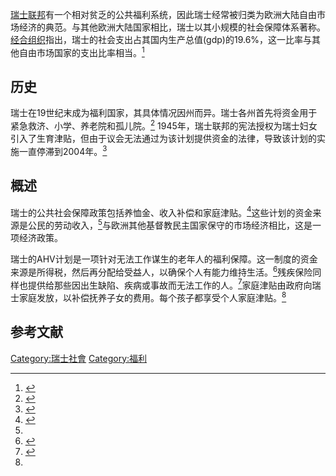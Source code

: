 [[瑞士联邦|瑞士联邦]]有一个相对贫乏的公共福利系统，因此瑞士经常被归类为欧洲大陆自由市场经济的典范。与其他欧洲大陆国家相比，瑞士以其小规模的社会保障体系著称。[[经合组织|经合组织]]指出，瑞士的社会支出占其国内生产总值(gdp)的19.6%，这一比率与其他自由市场国家的支出比率相当。<ref>{{Cite web|url=http://stats.oecd.org/Index.aspx?DataSetCode=SOCX_AGG#|title=Social Expenditure - Aggregated data|last=OECD|website=stats.oecd.org|access-date=2017-12-07|archive-date=2021-04-19|archive-url=https://web.archive.org/web/20210419221301/https://stats.oecd.org/Index.aspx?DataSetCode=SOCX_AGG|dead-url=no}}</ref>
==历史==
瑞士在19世纪末成为福利国家，其具体情况因州而异。瑞士各州首先将资金用于紧急救济、小学、养老院和孤儿院。<ref>{{Cite web|url=https://www.geschichtedersozialensicherheit.ch/synthese/#c34|title=Geschichte der Sozialen Sicherheit-Synthese|website=www.geschichtedersozialensicherheit.ch|language=de|access-date=2017-12-08|archive-date=2020-01-02|archive-url=https://web.archive.org/web/20200102142727/https://www.geschichtedersozialensicherheit.ch/synthese/#c34|dead-url=no}}</ref> 1945年，瑞士联邦的宪法授权为瑞士妇女引入了生育津贴，但由于议会无法通过为该计划提供资金的法律，导致该计划的实施一直停滞到2004年。<ref>{{Cite web|url=https://www.geschichtedersozialensicherheit.ch/synthese/#c106|title=Geschichte der Sozialen Sicherheit-Synthese|website=www.geschichtedersozialensicherheit.ch|language=de|access-date=2017-12-08|archive-date=2020-01-02|archive-url=https://web.archive.org/web/20200102142727/https://www.geschichtedersozialensicherheit.ch/synthese/#c106|dead-url=no}}</ref>
== 概述 ==
瑞士的公共社会保障政策包括养恤金、收入补偿和家庭津贴。<ref name=":0">{{Cite web|url=https://www.bsv.admin.ch/bsv/de/home/sozialversicherungen/ueberblick.html|title=Soziale Sicherheit im Überblick|last=BSV|first=Bundesamt für Sozialversicherungen|website=www.bsv.admin.ch|language=de|access-date=2017-12-08|archive-date=2021-02-27|archive-url=https://web.archive.org/web/20210227111651/https://www.bsv.admin.ch/bsv/de/home/sozialversicherungen/ueberblick.html|dead-url=no}}</ref>这些计划的资金来源是公民的劳动收入，<ref name=":0" />与欧洲其他基督教民主国家保守的市场经济相比，这是一项经济政策。

瑞士的AHV计划是一项针对无法工作谋生的老年人的福利保障。这一制度的资金来源是所得税，然后再分配给受益人，以确保个人有能力维持生活。<ref>{{Cite web|url=https://www.bsv.admin.ch/bsv/de/home/sozialversicherungen/ahv.html|title=Alters- und Hinterlassenenversicherung AHV|last=BSV|first=Bundesamt für Sozialversicherungen|website=www.bsv.admin.ch|language=de|access-date=2017-12-08|archive-date=2021-01-17|archive-url=https://web.archive.org/web/20210117223518/https://www.bsv.admin.ch/bsv/de/home/sozialversicherungen/ahv.html|dead-url=no}}</ref>残疾保险同样也提供给那些因出生缺陷、疾病或事故而无法工作的人。<ref name="#1">{{Cite web|url=https://www.bsv.admin.ch/bsv/de/home/sozialversicherungen/iv.html|title=Invalidenversicherung IV|last=BSV|first=Bundesamt für Sozialversicherungen|website=www.bsv.admin.ch|language=de|access-date=2017-12-08|archive-date=2021-02-05|archive-url=https://web.archive.org/web/20210205011301/https://www.bsv.admin.ch/bsv/de/home/sozialversicherungen/iv.html|dead-url=no}}</ref>家庭津贴由政府向瑞士家庭发放，以补偿抚养子女的费用。每个孩子都享受个人家庭津贴。<ref name="#1"/>

==参考文献==
{{reflist}}
[[Category:瑞士社會|Category:瑞士社會]]
[[Category:福利|Category:福利]]